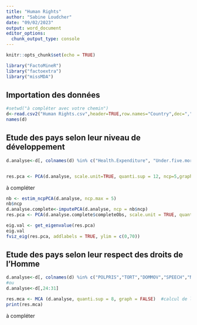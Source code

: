 ```yaml
---
title: "Human Rights"
author: "Sabine Loudcher"
date: "09/02/2023"
output: word_document
editor_options: 
  chunk_output_type: console
---
```


```r
knitr::opts_chunk$set(echo = TRUE)
```

```r
library("FactoMineR")
library("factoextra")
library("missMDA")
```

## Importation des données

```r
#setwd("à compléter avec votre chemin") 
d<-read.csv2("Human Rights.csv",header=TRUE,row.names="Country",dec=",") 
names(d)
```

## Etude des pays selon leur niveau de développement

```r
d.analyse<-d[, colnames(d) %in% c("Health.Expenditure", "Under.five.mortality.rate","Life.expectancy.at.birth","Expected.Years.of.Schooling","GDP.per.capita","Income.index","Female.male.ratio.with.at.least.secondary.education","Adolescent.fertility.rate","Gender.Inequality.Index","female.male.ratio.in.parliament","Maternal.mortality.ratio","HDI")]


res.pca <- PCA(d.analyse, scale.unit=TRUE, quanti.sup = 12, ncp=5,graph=FALSE) #la variable 12 l'HDI est utilisée comme variable quanti supp

```

à compléter

```r
nb <- estim_ncpPCA(d.analyse, ncp.max = 5)
nb$ncp
d.analyse.complete<-imputePCA(d.analyse, ncp = nb$ncp)
res.pca <- PCA(d.analyse.complete$completeObs, scale.unit = TRUE, quanti.sup = 12, ncp = 5, graph = FALSE)

eig.val <- get_eigenvalue(res.pca)
eig.val
fviz_eig(res.pca, addlabels = TRUE, ylim = c(0,70))
```

## Etude des pays selon leur respect des droits de l’Homme

```r
d.analyse<-d[, colnames(d) %in% c("POLPRIS","TORT","DOMMOV","SPEECH","NEW_RELFRE","WORKER","WECON","HDI")]
#ou
d.analyse<-d[,24:31]

```

```r
res.mca <- MCA (d.analyse, quanti.sup = 8, graph = FALSE)  #calcul de l'ACM 
print(res.mca)
```

à compléter
